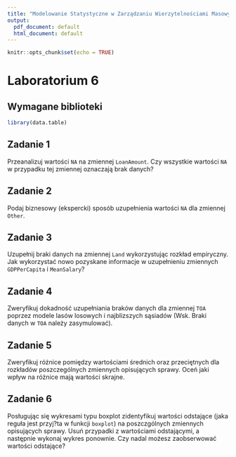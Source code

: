 ```yaml
---
title: "Modelowanie Statystyczne w Zarządzaniu Wierzytelnościami Masowymi"
output:
  pdf_document: default
  html_document: default
---
```


```r
knitr::opts_chunk$set(echo = TRUE)
```

# Laboratorium 6

## Wymagane biblioteki

```r
library(data.table)
```

## Zadanie 1

Przeanalizuj wartości `NA` na zmiennej `LoanAmount`. Czy wszystkie wartości `NA` 
w przypadku tej zmiennej oznaczają brak danych? 

## Zadanie 2

Podaj biznesowy (ekspercki) sposób uzupełnienia wartości `NA` dla zmiennej `Other`.

## Zadanie 3

Uzupełnij braki danych na zmiennej `Land` wykorzystując rozkład empiryczny. Jak wykorzystać nowo pozyskane informacje w uzupełnieniu zmiennych `GDPPerCapita` i `MeanSalary`? 

## Zadanie 4

Zweryfikuj dokadność uzupełniania braków danych dla zmiennej `TOA` poprzez modele
lasów losowych i najblizszych sąsiadów (Wsk. Braki danych w `TOA` należy zasymulować).

## Zadanie 5

Zweryfikuj różnice pomiędzy wartościami średnich oraz przeciętnych dla rozkładów 
poszczególnych zmiennych opisujących sprawy. Oceń jaki wpływ na różnice mają 
wartości skrajne.

## Zadanie 6

Posługując się wykresami typu boxplot zidentyfikuj wartości odstające (jaka 
reguła jest przyj?ta w funkcji `boxplot`) na poszczgólnych zmiennych opisujących 
sprawy. Usuń przypadki z wartościami odstającymi, a następnie wykonaj wykres
ponownie. Czy nadal możesz zaobserwować wartości odstające?

